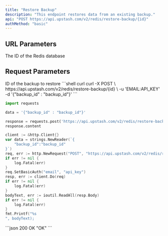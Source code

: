 ```yaml
---
title: "Restore Backup"
description: "This endpoint restores data from an existing backup."
api: "POST https://api.upstash.com/v2/redis/restore-backup/{id}"
authMethod: "basic"
---
```


## URL Parameters

<ParamField path="id" type="string" required>
  The ID of the Redis database
</ParamField>

## Request Parameters

<ParamField body="backup_id" type="string" required>
  ID of the backup to restore
</ParamField>

<RequestExample>
```shell curl
curl -X POST \
  https://api.upstash.com/v2/redis/restore-backup/{id} \
  -u 'EMAIL:API_KEY' 
  -d '{"backup_id" : "backup_id"}'
```

```python Python
import requests

data = '{"backup_id" : "backup_id"}'

response = requests.post('https://api.upstash.com/v2/redis/restore-backup/{id}', data=data, auth=('EMAIL', 'API_KEY'))
response.content
```

```go Go
client := &http.Client{}
var data = strings.NewReader(`{
    "backup_id":"backup_id"
}`)
req, err := http.NewRequest("POST", "https://api.upstash.com/v2/redis/restore-backup/{id}", data)
if err != nil {
    log.Fatal(err)
}
req.SetBasicAuth("email", "api_key")
resp, err := client.Do(req)
if err != nil {
    log.Fatal(err)
}
bodyText, err := ioutil.ReadAll(resp.Body)
if err != nil {
    log.Fatal(err)
}
fmt.Printf("%s
", bodyText);
```
</RequestExample>

<ResponseExample>
```json 200 OK
"OK"
```
</ResponseExample>